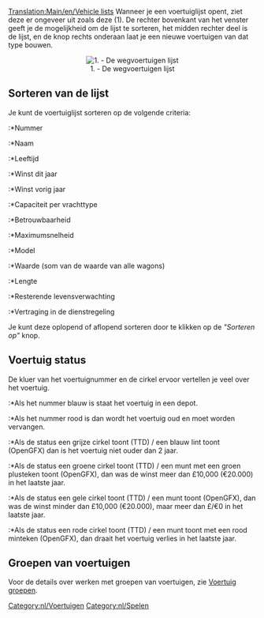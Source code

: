 [[Translation:Main/en/Vehicle lists]]
Wanneer je een voertuiglijst opent, ziet deze er ongeveer uit zoals deze (1). De rechter bovenkant van het venster geeft je de mogelijkheid om de lijst te sorteren, het midden rechter deel is de lijst, en de knop rechts onderaan laat je een nieuwe voertuigen van dat type bouwen.

<center>[[File:en/Vehicle list.png|center|none|frame|1. - De wegvoertuigen lijst]]</center>

==Sorteren van de lijst==
Je kunt de voertuiglijst sorteren op de volgende criteria:
:*Nummer
:*Naam
:*Leeftijd
:*Winst dit jaar
:*Winst vorig jaar
:*Capaciteit per vrachttype
:*Betrouwbaarheid
:*Maximumsnelheid
:*Model
:*Waarde (som van de waarde van alle wagons)
:*Lengte
:*Resterende levensverwachting
:*Vertraging in de dienstregeling

Je kunt deze oplopend of aflopend sorteren door te klikken op de ''"Sorteren op"'' knop.

==Voertuig status==
De kluer van het voertuignummer en de cirkel ervoor vertellen je veel over het voertuig.
:*Als het nummer blauw is staat het voertuig in een depot.
:*Als het nummer rood is dan wordt het voertuig oud en moet worden vervangen.

:*Als de status een grijze cirkel toont (TTD) / een blauw lint toont (OpenGFX) dan is het voertuig niet ouder dan 2 jaar.
:*Als de status een groene cirkel toont (TTD) / een munt met een groen plusteken toont (OpenGFX), dan was de winst meer dan £10,000 (€20.000) in het laatste jaar.
:*Als de status een gele cirkel toont (TTD) / een munt toont (OpenGFX), dan was de winst minder dan £10,000 (€20.000), maar meer dan £/€0 in het laatste jaar.
:*Als de status een rode cirkel toont (TTD) / een munt toont met een rood minteken (OpenGFX), dan draait het voertuig verlies in het laatste jaar.

==Groepen van voertuigen==
Voor de details over werken met groepen van voertuigen, zie [[Main/nl/Voertuig groepen|Voertuig groepen]].

[[Category:nl/Voertuigen]]
[[Category:nl/Spelen]]